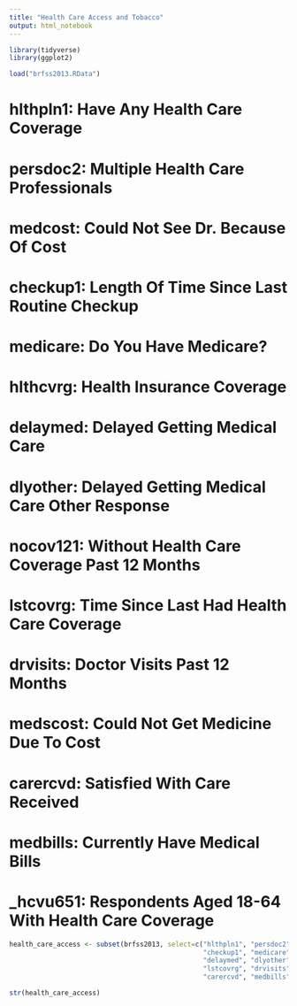```yaml
---
title: "Health Care Access and Tobacco"
output: html_notebook
---
```


```r
library(tidyverse)
library(ggplot2)

load("brfss2013.RData")
```

# hlthpln1: Have Any Health Care Coverage
# persdoc2: Multiple Health Care Professionals
# medcost: Could Not See Dr. Because Of Cost
# checkup1: Length Of Time Since Last Routine Checkup
# medicare: Do You Have Medicare?
# hlthcvrg: Health Insurance Coverage
# delaymed: Delayed Getting Medical Care
# dlyother: Delayed Getting Medical Care Other Response
# nocov121: Without Health Care Coverage Past 12 Months
# lstcovrg: Time Since Last Had Health Care Coverage
# drvisits: Doctor Visits Past 12 Months
# medscost: Could Not Get Medicine Due To Cost
# carercvd: Satisfied With Care Received
# medbills: Currently Have Medical Bills
# _hcvu651: Respondents Aged 18-64 With Health Care Coverage

```r
health_care_access <- subset(brfss2013, select=c("hlthpln1", "persdoc2", "medcost",
                                                 "checkup1", "medicare", "hlthcvrg",  
                                                 "delaymed", "dlyother", "nocov121",
                                                 "lstcovrg", "drvisits", "medscost",
                                                 "carercvd", "medbills", "X_hcvu651"))
```

```r
str(health_care_access)
```























